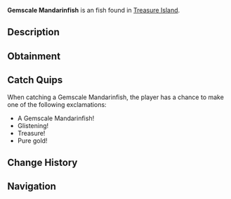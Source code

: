 {{FishInfobox
|image          = Gemscale Mandarinfish.png
|rarity         = Uncommon
|sea            = Second Sea
|location       = [[Treasure Island]]
|sublocation    = 
|sources        = Fishing Rod
|radar_location = 
|xp             = 1370
|weather        = 
|time           = 
|season         = 
|bait           = Mist Worms
|base_weight    = 11
|base_value     = 2700
|weight_range   = 7
|base_chance    = 70
|base_resil     = 85
}}
'''Gemscale Mandarinfish''' is an {{Rarity|Uncommon}} fish found in [[Treasure Island]].

== Description ==
{{Description|A tiny shimmer from the sea's jeweled caches.|Bestiary Entry}}

== Obtainment ==
{{Description|Hidden where treasure resides.|Bestiary Hint}}
{{Fish Availability|
Treasure Island
|top_rods      = 
Training Rod\85987.14\146920.2;
Flimsy Rod\72842.38\66473.64;
Azure Of Lagoon\71626.28\64472.33;
Free Spirit Rod\69609.21\57940.59;
Fang of the Eclipse\68423.24\64183.98;
Resourceful Rod\54952.39\55429.51;
Firefly Rod\67654.39\66120.89;
Wildflower Rod\68060.74\64784.37;
Verdant Shear Rod\67761.35\64499.39;
Fungal Rod\55153.91\54783.24;
Trident Rod\68308.27\62962.25;
Astralhook Rod\66536.11\46448.31;
Blazebringer Rod\65984.7\60079;
No-Life Rod\59668.47\55979.43;
Seraphic Rod\57215.75\51897.94;
Challenger's Rod\55619.79\51980.99;
Depthseeker Rod\55388.27\53429.31;
Ethereal Prism Rod\55079.58\40758.35;
Rod Of The Forgotten Fang\55067.22\50108.06;
Avalanche Rod\55047.64\53175.61;
Volcanic Rod\54696.65\51890.43;
Rod Of The Depths\54566.41\50182.91;
Zeus Rod\54496.37\51700.42;
Rod Of The Exalted One\54490.71\48963.26;
Steady Rod\44884.29\45229.55
|recommended   = Free Spirit Rod
}}

== Catch Quips ==
When catching a Gemscale Mandarinfish, the player has a chance to make one of the following exclamations:
* A Gemscale Mandarinfish!
* Glistening!
* Treasure!
* Pure gold!

== Change History ==
{{Change History|{{subst:Current Version}}}}

== Navigation ==
{{Fish Navbox|Treasure Island}}